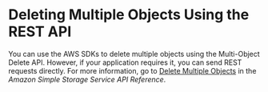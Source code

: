 # Deleting Multiple Objects Using the REST API<a name="DeletingMultipleObjectsUsingREST"></a>

You can use the AWS SDKs to delete multiple objects using the Multi\-Object Delete API\. However, if your application requires it, you can send REST requests directly\. For more information, go to [Delete Multiple Objects](https://docs.aws.amazon.com/AmazonS3/latest/API/multiobjectdeleteapi.html) in the *Amazon Simple Storage Service API Reference*\. 